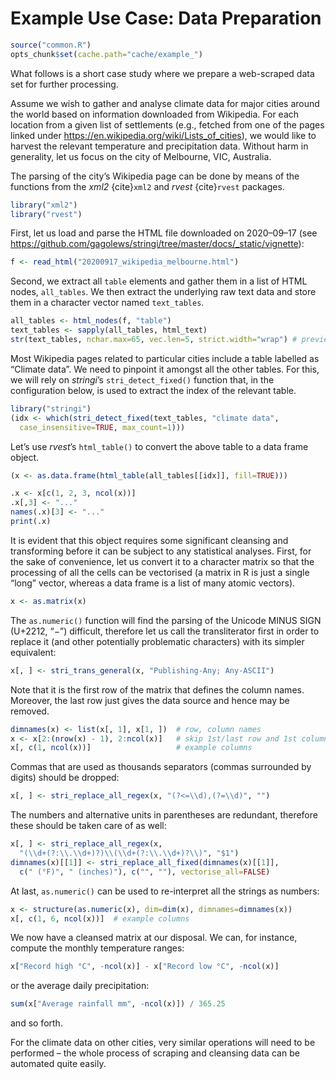 Example Use Case: Data Preparation
==================================

```r
source("common.R")
opts_chunk$set(cache.path="cache/example_")
```

What follows is a short case study where we prepare a
web-scraped data set for further processing.

Assume we wish to gather and analyse climate data for major cities
around the world based on information downloaded from Wikipedia. For
each location from a given list of settlements (e.g., fetched from one
of the pages linked under
<https://en.wikipedia.org/wiki/Lists_of_cities>), we would like to
harvest the relevant temperature and precipitation data. Without harm in
generality, let us focus on the city of Melbourne, VIC, Australia.

The parsing of the city's Wikipedia page can be done by means of the
functions from the *xml2* {cite}`xml2` and *rvest* {cite}`rvest` packages.

```r
library("xml2")
library("rvest")
```

First, let us load and parse the HTML file downloaded on 2020--09--17
(see <https://github.com/gagolews/stringi/tree/master/docs/_static/vignette>):

```r
f <- read_html("20200917_wikipedia_melbourne.html")
```

Second, we extract all `table` elements and gather them in a list of
HTML nodes, `all_tables`. We then extract the underlying raw text data
and store them in a character vector named `text_tables`.

```r
all_tables <- html_nodes(f, "table")
text_tables <- sapply(all_tables, html_text)
str(text_tables, nchar.max=65, vec.len=5, strict.width="wrap") # preview
```

Most Wikipedia pages related to particular cities include a table
labelled as "Climate data". We need to pinpoint it amongst all the other
tables. For this, we will rely on *stringi*'s `stri_detect_fixed()`
function that, in the configuration below, is used to extract the index
of the relevant table.

```r
library("stringi")
(idx <- which(stri_detect_fixed(text_tables, "climate data",
  case_insensitive=TRUE, max_count=1)))
```

Let's use *rvest*'s `html_table()` to convert the above table
to a data frame object.

```r
(x <- as.data.frame(html_table(all_tables[[idx]], fill=TRUE)))
```

```r
.x <- x[c(1, 2, 3, ncol(x))]
.x[,3] <- "..."
names(.x)[3] <- "..."
print(.x)
```

It is evident that this object requires some significant cleansing and
transforming before it can be subject to any statistical analyses.
First, for the sake of convenience, let us convert it to a character
matrix so that the processing of all the cells can be vectorised (a
matrix in R is just a single "long" vector, whereas a data frame is a
list of many atomic vectors).

```r
x <- as.matrix(x)
```

The `as.numeric()` function will find the parsing of the Unicode MINUS
SIGN (U+2212, "−") difficult, therefore let us call the transliterator
first in order to replace it (and other potentially problematic
characters) with its simpler equivalent:

```r
x[, ] <- stri_trans_general(x, "Publishing-Any; Any-ASCII")
```

Note that it is the first row of the matrix that defines the column
names. Moreover, the last row just gives the data source and hence may
be removed.

```r
dimnames(x) <- list(x[, 1], x[1, ])  # row, column names
x <- x[2:(nrow(x) - 1), 2:ncol(x)]   # skip 1st/last row and 1st column
x[, c(1, ncol(x))]                   # example columns
```

Commas that are used as thousands separators (commas surrounded by
digits) should be dropped:

```r
x[, ] <- stri_replace_all_regex(x, "(?<=\\d),(?=\\d)", "")
```

The numbers and alternative units in parentheses are redundant,
therefore these should be taken care of as well:

```r
x[, ] <- stri_replace_all_regex(x,
  "(\\d+(?:\\.\\d+)?)\\(\\d+(?:\\.\\d+)?\\)", "$1")
dimnames(x)[[1]] <- stri_replace_all_fixed(dimnames(x)[[1]],
  c(" (°F)", " (inches)"), c("", ""), vectorise_all=FALSE)
```

At last, `as.numeric()` can be used to re-interpret all the strings as
numbers:

```r
x <- structure(as.numeric(x), dim=dim(x), dimnames=dimnames(x))
x[, c(1, 6, ncol(x))]  # example columns
```

We now have a cleansed matrix at our disposal. We can, for instance,
compute the monthly temperature ranges:

```r
x["Record high °C", -ncol(x)] - x["Record low °C", -ncol(x)]
```

or the average daily precipitation:

```r
sum(x["Average rainfall mm", -ncol(x)]) / 365.25
```

and so forth.

For the climate data on other cities, very similar operations will need
to be performed -- the whole process of scraping and cleansing data can
be automated quite easily.

